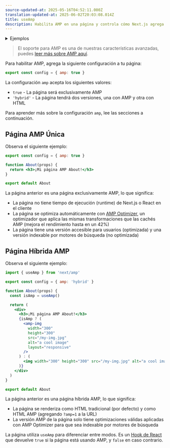 ```yaml
---
source-updated-at: 2025-05-16T04:52:11.000Z
translation-updated-at: 2025-06-02T20:03:08.014Z
title: useAmp
description: Habilita AMP en una página y controla cómo Next.js agrega AMP a la página mediante la configuración AMP.
---
```


<details>
  <summary>Ejemplos</summary>

- [AMP](https://github.com/vercel/next.js/tree/canary/examples/amp)

</details>

> El soporte para AMP es una de nuestras características avanzadas, puedes [leer más sobre AMP aquí](/docs/pages/guides/amp).

Para habilitar AMP, agrega la siguiente configuración a tu página:

```jsx filename="pages/index.js"
export const config = { amp: true }
```

La configuración `amp` acepta los siguientes valores:

- `true` - La página será exclusivamente AMP
- `'hybrid'` - La página tendrá dos versiones, una con AMP y otra con HTML

Para aprender más sobre la configuración `amp`, lee las secciones a continuación.

## Página AMP Única

Observa el siguiente ejemplo:

```jsx filename="pages/about.js"
export const config = { amp: true }

function About(props) {
  return <h3>¡Mi página AMP About!</h3>
}

export default About
```

La página anterior es una página exclusivamente AMP, lo que significa:

- La página no tiene tiempo de ejecución (runtime) de Next.js o React en el cliente
- La página se optimiza automáticamente con [AMP Optimizer](https://github.com/ampproject/amp-toolbox/tree/master/packages/optimizer), un optimizador que aplica las mismas transformaciones que las cachés AMP (mejora el rendimiento hasta en un 42%)
- La página tiene una versión accesible para usuarios (optimizada) y una versión indexable por motores de búsqueda (no optimizada)

## Página Híbrida AMP

Observa el siguiente ejemplo:

```jsx filename="pages/about.js"
import { useAmp } from 'next/amp'

export const config = { amp: 'hybrid' }

function About(props) {
  const isAmp = useAmp()

  return (
    <div>
      <h3>¡Mi página AMP About!</h3>
      {isAmp ? (
        <amp-img
          width="300"
          height="300"
          src="/my-img.jpg"
          alt="a cool image"
          layout="responsive"
        />
      ) : (
        <img width="300" height="300" src="/my-img.jpg" alt="a cool image" />
      )}
    </div>
  )
}

export default About
```

La página anterior es una página híbrida AMP, lo que significa:

- La página se renderiza como HTML tradicional (por defecto) y como HTML AMP (agregando `?amp=1` a la URL)
- La versión AMP de la página solo tiene optimizaciones válidas aplicadas con AMP Optimizer para que sea indexable por motores de búsqueda

La página utiliza `useAmp` para diferenciar entre modos. Es un [Hook de React](https://react.dev/reference/react) que devuelve `true` si la página está usando AMP, y `false` en caso contrario.